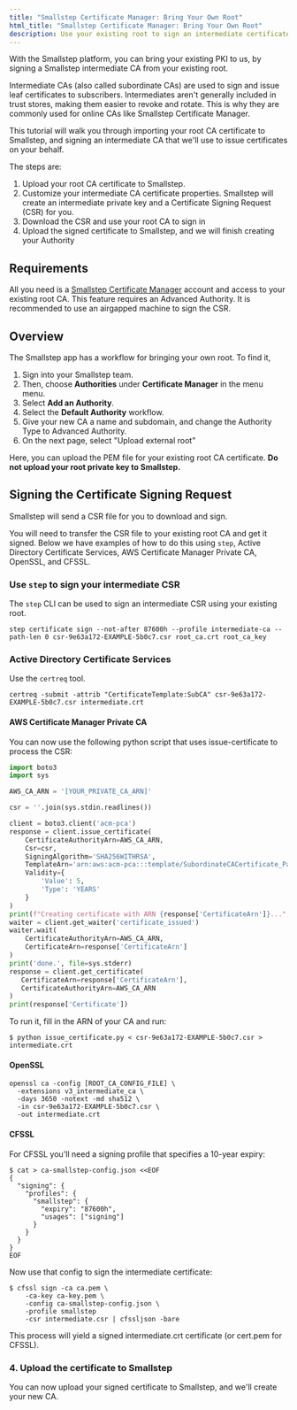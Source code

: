 ```yaml
---
title: "Smallstep Certificate Manager: Bring Your Own Root"
html_title: "Smallstep Certificate Manager: Bring Your Own Root"
description: Use your existing root to sign an intermediate certificate for use in Smallstep
---
```



With the Smallstep platform, you can bring your existing PKI to us, by signing a Smallstep intermediate CA from your existing root.

Intermediate CAs (also called subordinate CAs) are used to sign and issue leaf certificates to subscribers. Intermediates aren't generally included in trust stores, making them easier to revoke and rotate. This is why they are commonly used for online CAs like Smallstep Certificate Manager.

This tutorial will walk you through importing your root CA certificate to Smallstep, and signing an intermediate CA that we'll use to issue certificates on your behalf.

The steps are:
1. Upload your root CA certificate to Smallstep.
2. Customize your intermediate CA certificate properties. Smallstep will create an intermediate private key and a Certificate Signing Request (CSR) for you.
3. Download the CSR and use your root CA to sign in
4. Upload the signed certificate to Smallstep, and we will finish creating your Authority

## Requirements

All you need is a [Smallstep Certificate Manager](https://smallstep.com/signup) account and access to your existing root CA.
This feature requires an Advanced Authority.
It is recommended to use an airgapped machine to sign the CSR.

## Overview

The Smallstep app has a workflow for bringing your own root.
To find it,

1. Sign into your Smallstep team.
2. Then, choose **Authorities** under **Certificate Manager** in the menu menu.
3. Select **Add an Authority**.
4. Select the **Default Authority** workflow.
5. Give your new CA a name and subdomain, and change the Authority Type to Advanced Authority.
6. On the next page, select "Upload external root"

Here, you can upload the PEM file for your existing root CA certificate.
**Do not upload your root private key to Smallstep.**

## Signing the Certificate Signing Request

Smallstep will send a CSR file for you to download and sign.

You will need to transfer the CSR file to your existing root CA and get it signed. Below we have examples of
how to do this using `step`, Active Directory Certificate Services, AWS Certificate Manager Private CA, OpenSSL, and CFSSL.

### Use `step` to sign your intermediate CSR

The `step` CLI can be used to sign an intermediate CSR using your existing root.

```shell
step certificate sign --not-after 87600h --profile intermediate-ca --path-len 0 csr-9e63a172-EXAMPLE-5b0c7.csr root_ca.crt root_ca_key
```

### Active Directory Certificate Services

Use the `certreq` tool.

```shell
certreq -submit -attrib "CertificateTemplate:SubCA" csr-9e63a172-EXAMPLE-5b0c7.csr intermediate.crt
```

#### AWS Certificate Manager Private CA

You can now use the following python script that uses issue-certificate to process the CSR:

```python nocopy
import boto3
import sys

AWS_CA_ARN = '[YOUR_PRIVATE_CA_ARN]'

csr = ''.join(sys.stdin.readlines())

client = boto3.client('acm-pca')
response = client.issue_certificate(
    CertificateAuthorityArn=AWS_CA_ARN,
    Csr=csr,
    SigningAlgorithm='SHA256WITHRSA',
    TemplateArn='arn:aws:acm-pca:::template/SubordinateCACertificate_PathLen1/V1',
    Validity={
        'Value': 5,
        'Type': 'YEARS'
    }
)
print(f"Creating certificate with ARN {response['CertificateArn']}...", file=sys.stderr, end='')
waiter = client.get_waiter('certificate_issued')
waiter.wait(
    CertificateAuthorityArn=AWS_CA_ARN,
    CertificateArn=response['CertificateArn']
)
print('done.', file=sys.stderr)
response = client.get_certificate(
   CertificateArn=response['CertificateArn'],
   CertificateAuthorityArn=AWS_CA_ARN
)
print(response['Certificate'])
```

To run it, fill in the ARN of your CA and run:

```shell-session nocopy
$ python issue_certificate.py < csr-9e63a172-EXAMPLE-5b0c7.csr > intermediate.crt
```

#### OpenSSL

```shell-session nocopy
openssl ca -config [ROOT_CA_CONFIG_FILE] \
  -extensions v3_intermediate_ca \
  -days 3650 -notext -md sha512 \
  -in csr-9e63a172-EXAMPLE-5b0c7.csr \
  -out intermediate.crt
  ```

#### CFSSL

For CFSSL you'll need a signing profile that specifies a 10-year expiry:
``` shell-session nocopy
$ cat > ca-smallstep-config.json <<EOF
{
  "signing": {
    "profiles": {
      "smallstep": {
        "expiry": "87600h",
        "usages": ["signing"]
      }
    }
  }
}
EOF
```

Now use that config to sign the intermediate certificate:

``` shell-session nocopy
$ cfssl sign -ca ca.pem \
    -ca-key ca-key.pem \
    -config ca-smallstep-config.json \
    -profile smallstep
    -csr intermediate.csr | cfssljson -bare
```

This process will yield a signed intermediate.crt certificate (or cert.pem for CFSSL).

### 4. Upload the certificate to Smallstep

You can now upload your signed certificate to Smallstep, and we'll create your new CA.

